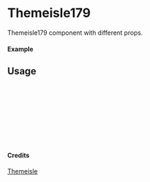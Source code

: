 
<Meta of={Themeisle179} title="Themeisle/Themeisle179" />

# Themeisle179

Themeisle179 component with different props.

#### Example

<Canvas of={Themeisle179.Primary} />

## Usage

```ts
import { Themeisle179 } from "yadl-ui";

const Example = () => {
  return (
      <Themeisle179 />
  );
};

export default Example;
```

#### Credits
[Themeisle](https://themeisle.com/illustrations)
